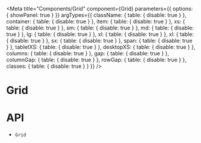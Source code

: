 

<Meta
  title="Components/Grid"
  component={Grid}
  parameters={{
    options: { showPanel: true }
  }}
  argTypes={{
    className: {
      table: {
        disable: true
      }
    },
    container: {
      table: {
        disable: true
      }
    },
    item: {
      table: {
        disable: true
      }
    },
    xs: {
      table: {
        disable: true
      }
    },
    sm: {
      table: {
        disable: true
      }
    },
    md: {
      table: {
        disable: true
      }
    },
    lg: {
      table: {
        disable: true
      }
    },
    xl: {
      table: {
        disable: true
      }
    },
    xl: {
      table: {
        disable: true
      }
    },
    sx: {
      table: {
        disable: true
      }
    },
    span: {
      table: {
        disable: true
      }
    },
    tabletXS: {
      table: {
        disable: true
      }
    },
    desktopXS: {
      table: {
        disable: true
      }
    },
    columns: {
      table: {
        disable: true
      }
    },
    gap: {
      table: {
        disable: true
      }
    },
    columnGap: {
      table: {
        disable: true
      }
    },
    rowGap: {
      table: {
        disable: true
      }
    },
    classes: {
      table: {
        disable: true
      }
    }
  }}
/>

# Grid

<Description of={Grid} />

<Canvas>
  <Story story={stories.Demo} name="Demo" />
</Canvas>

<ArgsTable story="Demo" />

# API

<ul>
  <li>
    <LinkTo kind="components-api-grid" story="page">
      <code>Grid</code>
    </LinkTo>
  </li>
</ul>
